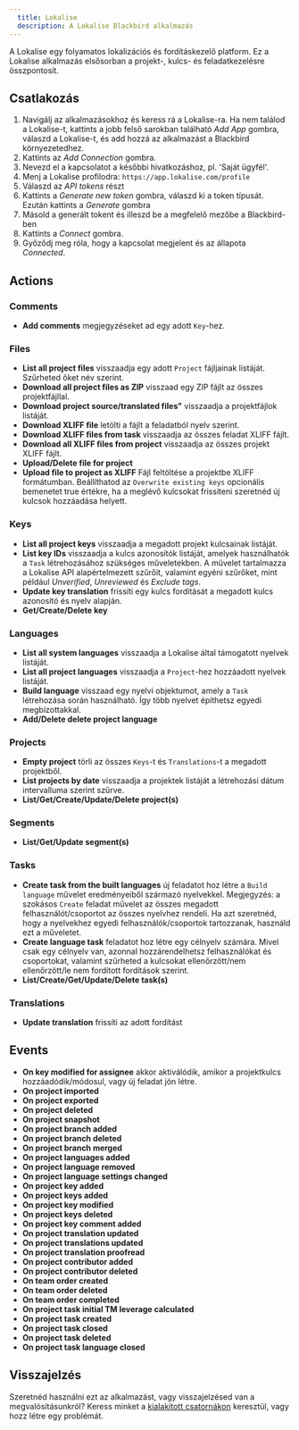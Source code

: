 ```yaml
---
  title: Lokalise
  description: A Lokalise Blackbird alkalmazás
---
```


<LinkCard title="Megtekintés a Githubon" target="_blank" href="https://github.com/bb-io/Lokalise" icon="github" />

A Lokalise egy folyamatos lokalizációs és fordításkezelő platform. Ez a Lokalise alkalmazás elsősorban a projekt-, kulcs- és feladatkezelésre összpontosít.

## Csatlakozás

1. Navigálj az alkalmazásokhoz és keress rá a Lokalise-ra. Ha nem találod a Lokalise-t, kattints a jobb felső sarokban található _Add App_ gombra, válaszd a Lokalise-t, és add hozzá az alkalmazást a Blackbird környezetedhez.
2. Kattints az _Add Connection_ gombra.
3. Nevezd el a kapcsolatot a későbbi hivatkozáshoz, pl. 'Saját ügyfél'.
4. Menj a Lokalise profilodra: `https://app.lokalise.com/profile`
5. Válaszd az _API tokens_ részt
6. Kattints a _Generate new token_ gombra, válaszd ki a token típusát. Ezután kattints a _Generate_ gombra
7. Másold a generált tokent és illeszd be a megfelelő mezőbe a Blackbird-ben
8. Kattints a _Connect_ gombra.
9. Győződj meg róla, hogy a kapcsolat megjelent és az állapota _Connected_.

## Actions

### Comments

- **Add comments** megjegyzéseket ad egy adott `Key`-hez.

### Files

- **List all project files** visszaadja egy adott `Project` fájljainak listáját. Szűrheted őket név szerint.
- **Download all project files as ZIP** visszaad egy ZIP fájlt az összes projektfájllal.
- **Download project source/translated files"** visszaadja a projektfájlok listáját.
- **Download XLIFF file** letölti a fájlt a feladatból nyelv szerint.
- **Download XLIFF files from task** visszaadja az összes feladat XLIFF fájlt.
- **Download all XLIFF files from project** visszaadja az összes projekt XLIFF fájlt.
- **Upload/Delete file for project**
- **Upload file to project as XLIFF** Fájl feltöltése a projektbe XLIFF formátumban. Beállíthatod az `Overwrite existing keys` opcionális bemenetet true értékre, ha a meglévő kulcsokat frissíteni szeretnéd új kulcsok hozzáadása helyett.

### Keys

- **List all project keys** visszaadja a megadott projekt kulcsainak listáját.
- **List key IDs** visszaadja a kulcs azonosítók listáját, amelyek használhatók a `Task` létrehozásához szükséges műveletekben. A művelet tartalmazza a Lokalise API alapértelmezett szűrőit, valamint egyéni szűrőket, mint például _Unverified_, _Unreviewed_ és _Exclude tags_.
- **Update key translation** frissíti egy kulcs fordítását a megadott kulcs azonosító és nyelv alapján.
- **Get/Create/Delete key**

### Languages

- **List all system languages** visszaadja a Lokalise által támogatott nyelvek listáját.
- **List all project languages** visszaadja a `Project`-hez hozzáadott nyelvek listáját.
- **Build language** visszaad egy nyelvi objektumot, amely a `Task` létrehozása során használható. Így több nyelvet építhetsz egyedi megbízottakkal.
- **Add/Delete delete project language**

### Projects

- **Empty project** törli az összes `Keys`-t és `Translations`-t a megadott projektből.
- **List projects by date** visszaadja a projektek listáját a létrehozási dátum intervalluma szerint szűrve.
- **List/Get/Create/Update/Delete project(s)**

### Segments

- **List/Get/Update segment(s)**

### Tasks

- **Create task from the built languages** új feladatot hoz létre a `Build language` művelet eredményeiből származó nyelvekkel. Megjegyzés: a szokásos `Create` feladat művelet az összes megadott felhasználót/csoportot az összes nyelvhez rendeli. Ha azt szeretnéd, hogy a nyelvekhez egyedi felhasználók/csoportok tartozzanak, használd ezt a műveletet.
- **Create language task** feladatot hoz létre egy célnyelv számára. Mivel csak egy célnyelv van, azonnal hozzárendelhetsz felhasználókat és csoportokat, valamint szűrheted a kulcsokat ellenőrzött/nem ellenőrzött/le nem fordított fordítások szerint.
- **List/Create/Get/Update/Delete task(s)**

### Translations

- **Update translation** frissíti az adott fordítást

## Events

- **On key modified for assignee** akkor aktiválódik, amikor a projektkulcs hozzáadódik/módosul, vagy új feladat jön létre.
- **On project imported**
- **On project exported**
- **On project deleted**
- **On project snapshot**
- **On project branch added**
- **On project branch deleted**
- **On project branch merged**
- **On project languages added**
- **On project language removed**
- **On project language settings changed**
- **On project key added**
- **On project keys added**
- **On project key modified**
- **On project keys deleted**
- **On project key comment added**
- **On project translation updated**
- **On project translations updated**
- **On project translation proofread**
- **On project contributor added**
- **On project contributor deleted**
- **On team order created**
- **On team order deleted**
- **On team order completed**
- **On project task initial TM leverage calculated**
- **On project task created**
- **On project task closed**
- **On project task deleted**
- **On project task language closed**

## Visszajelzés

Szeretnéd használni ezt az alkalmazást, vagy visszajelzésed van a megvalósításunkról? Keress minket a [kialakított csatornákon](https://www.blackbird.io/) keresztül, vagy hozz létre egy problémát.